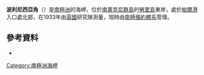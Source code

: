 {{coord|60|43|S|45|36|W|display=title}}

'''波利尼西亞角'''（{{lang-en|Polynesia Point}}）是[[南極洲|南極洲]]的海岬，位於[[南奧克尼群島|南奧克尼群島]]的[[勞里島|勞里島]]東岸，處於[[帕爾港|帕爾港]]入口處北部，在1933年由[[英國|英國]]研究隊測量，現時由[[南極條約體系|南極條約體系]]管理。

==參考資料==
* {{usgs-gazetteer}}

{{Antarctica-geo-stub}}
[[Category:南極洲海岬|Category:南極洲海岬]]